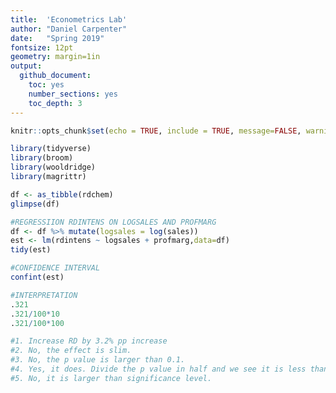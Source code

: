 ```yaml
---
title:  'Econometrics Lab'
author: "Daniel Carpenter"
date:   "Spring 2019"
fontsize: 12pt
geometry: margin=1in
output:
  github_document:
    toc: yes
    number_sections: yes
    toc_depth: 3
---
```

      
```r
knitr::opts_chunk$set(echo = TRUE, include = TRUE, message=FALSE, warning=FALSE)
```

```r
library(tidyverse)
library(broom)
library(wooldridge)
library(magrittr)

df <- as_tibble(rdchem)
glimpse(df)

#REGRESSIION RDINTENS ON LOGSALES AND PROFMARG
df <- df %>% mutate(logsales = log(sales))
est <- lm(rdintens ~ logsales + profmarg,data=df)
tidy(est)

#CONFIDENCE INTERVAL
confint(est)

#INTERPRETATION
.321
.321/100*10
.321/100*100

#1. Increase RD by 3.2% pp increase
#2. No, the effect is slim.
#3. No, the p value is larger than 0.1.
#4. Yes, it does. Divide the p value in half and we see it is less than p level of significance.
#5. No, it is larger than significance level.

```